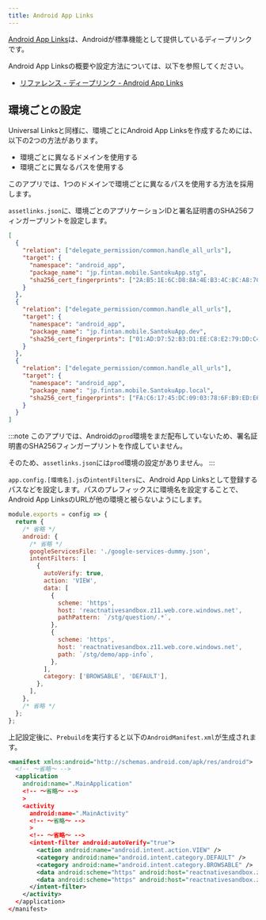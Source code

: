 ```yaml
---
title: Android App Links
---
```


[Android App Links](https://developer.android.com/training/app-links)は、Androidが標準機能として提供しているディープリンクです。

Android App Linksの概要や設定方法については、以下を参照してください。

- [リファレンス - ディープリンク - Android App Links](../../../../reference/deep-link/android-app-links.mdx)

## 環境ごとの設定

Universal Linksと同様に、環境ごとにAndroid App Linksを作成するためには、以下の2つの方法があります。

- 環境ごとに異なるドメインを使用する
- 環境ごとに異なるパスを使用する

このアプリでは、1つのドメインで環境ごとに異なるパスを使用する方法を採用します。

`assetlinks.json`に、環境ごとのアプリケーションIDと署名証明書のSHA256フィンガープリントを設定します。

```json title=assetlinks.jsonの例
[
  {
    "relation": ["delegate_permission/common.handle_all_urls"],
    "target": {
      "namespace": "android_app",
      "package_name": "jp.fintan.mobile.SantokuApp.stg",
      "sha256_cert_fingerprints": ["2A:B5:1E:6C:D8:8A:4E:B3:4C:8C:A8:7C:37:8D:56:9E:29:23:7D:AB:E1:11:C6:BE:13:58:98:55:05:F8:20:D2"]
    }
  },
  {
    "relation": ["delegate_permission/common.handle_all_urls"],
    "target": {
      "namespace": "android_app",
      "package_name": "jp.fintan.mobile.SantokuApp.dev",
      "sha256_cert_fingerprints": ["01:AD:D7:52:B3:D1:EE:C8:E2:79:DD:C4:0D:27:DA:14:FF:D8:AF:F0:32:0A:94:05:8F:7C:E6:C9:A7:85:B7:16"]
    }
  },
  {
    "relation": ["delegate_permission/common.handle_all_urls"],
    "target": {
      "namespace": "android_app",
      "package_name": "jp.fintan.mobile.SantokuApp.local",
      "sha256_cert_fingerprints": ["FA:C6:17:45:DC:09:03:78:6F:B9:ED:E6:2A:96:2B:39:9F:73:48:F0:BB:6F:89:9B:83:32:66:75:91:03:3B:9C"]
    }
  }
]
```

:::note
このアプリでは、Androidの`prod`環境をまだ配布していないため、署名証明書のSHA256フィンガープリントを作成していません。

そのため、`assetlinks.json`には`prod`環境の設定がありません。
:::

`app.config.[環境名].js`の`intentFilters`に、Android App Linksとして登録するパスなどを設定します。パスのプレフィックスに環境名を設定することで、Android App LinksのURLが他の環境と被らないようにします。

```javascript title=app.config.stg.jsの例
module.exports = config => {
  return {
    /* 省略 */
    android: {
      /* 省略 */
      googleServicesFile: './google-services-dummy.json',
      intentFilters: [
        {
          autoVerify: true,
          action: 'VIEW',
          data: [
            {
              scheme: 'https',
              host: 'reactnativesandbox.z11.web.core.windows.net',
              pathPattern: `/stg/question/.*`,
            },
            {
              scheme: 'https',
              host: 'reactnativesandbox.z11.web.core.windows.net',
              path: `/stg/demo/app-info`,
            },
          ],
          category: ['BROWSABLE', 'DEFAULT'],
        },
      ],
    },
    /* 省略 */
  };
};

```

上記設定後に、`Prebuild`を実行すると以下の`AndroidManifest.xml`が生成されます。

```xml title=AndroidManifest.xmlの例
<manifest xmlns:android="http://schemas.android.com/apk/res/android">
  <!-- ～省略～ -->
  <application
    android:name=".MainApplication"
    <!-- ～省略～ -->
    >
    <activity
      android:name=".MainActivity"
      <!-- ～省略～ -->
      >
      <!-- ～省略～ -->
      <intent-filter android:autoVerify="true">
        <action android:name="android.intent.action.VIEW" />
        <category android:name="android.intent.category.DEFAULT" />
        <category android:name="android.intent.category.BROWSABLE" />
        <data android:scheme="https" android:host="reactnativesandbox.z11.web.core.windows.net" android:pathPattern="/stg/question/.*"/>
        <data android:scheme="https" android:host="reactnativesandbox.z11.web.core.windows.net" android:path="/stg/demo/app-info"/>
      </intent-filter>
    </activity>
  </application>
</manifest>
```
